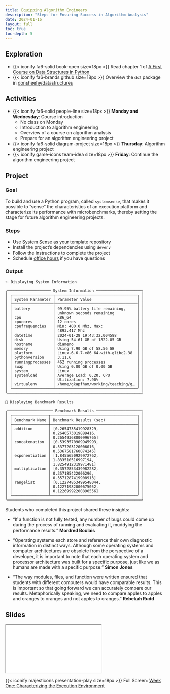 ```yaml
---
title: Equipping Algorithm Engineers
description: "Steps for Ensuring Success in Algorithm Analysis"
date: 2024-01-16
layout: full
toc: true
toc-depth: 5
---
```


## Exploration

- {{< iconify fa6-solid book-open size=18px >}} Read chapter 1 of [A First
Course on Data Structures in
Python](https://donsheehy.github.io/datastructures/)
- {{< iconify fa6-brands github size=18px >}} Overview the `ds2` package in
[donsheehy/datastructures](https://github.com/donsheehy/datastructures)

## Activities

- {{< iconify fa6-solid people-line size=18px >}} **Monday and Wednesday**: Course introduction
  - No class on Monday
  - Introduction to algorithm engineering
  - Overview of a course on algorithm analysis
  - Prepare for an algorithm engineering project
- {{< iconify fa6-solid diagram-project size=18px >}} **Thursday**: Algorithm engineering project
- {{< iconify game-icons team-idea size=18px >}} **Friday**: Continue the algorithm engineering project

## Project

### Goal

To build and use a Python program, called `systemsense`, that makes it possible
to "sense" the characteristics of an execution platform and characterize its
performance with microbenchmarks, thereby setting the stage for
future algorithm engineering projects.

### Steps

- Use [System Sense](https://github.com/Algorithmology/algorithmology-setup-starter) as your template repository
- Install the project's dependencies using `devenv`
- Follow the instructions to complete the project
- Schedule [office hours](https://www.gregorykapfhammer.com/schedule/) if you
have questions

### Output

```text
✨ Displaying System Information

╭─────────────────── System Information ────────────────────╮
│ ╭──────────────────┬────────────────────────────────────╮ │
│ │ System Parameter │ Parameter Value                    │ │
│ ├──────────────────┼────────────────────────────────────┤ │
│ │ battery          │ 99.95% battery life remaining,     │ │
│ │                  │ unknown seconds remaining          │ │
│ │ cpu              │ x86_64                             │ │
│ │ cpucores         │ 12 cores                           │ │
│ │ cpufrequencies   │ Min: 400.0 Mhz, Max:               │ │
│ │                  │ 4893.417 Mhz                       │ │
│ │ datetime         │ 2024-01-28 19:43:32.004588         │ │
│ │ disk             │ Using 54.61 GB of 1822.85 GB       │ │
│ │ hostname         │ diameno                            │ │
│ │ memory           │ Using 7.90 GB of 58.56 GB          │ │
│ │ platform         │ Linux-6.6.7-x86_64-with-glibc2.38  │ │
│ │ pythonversion    │ 3.11.6                             │ │
│ │ runningprocesses │ 462 running processes              │ │
│ │ swap             │ Using 0.00 GB of 0.00 GB           │ │
│ │ system           │ Linux                              │ │
│ │ systemload       │ Average Load: 0.20, CPU            │ │
│ │                  │ Utilization: 7.90%                 │ │
│ │ virtualenv       │ /home/gkapfham/working/teaching/g… │ │
│ ╰──────────────────┴────────────────────────────────────╯ │
╰───────────────────────────────────────────────────────────╯

🏁 Displaying Benchmark Results

╭──────────────────── Benchmark Results ────────────────────╮
│ ╭────────────────┬──────────────────────────────────────╮ │
│ │ Benchmark Name │ Benchmark Results (sec)              │ │
│ ├────────────────┼──────────────────────────────────────┤ │
│ │ addition       │ [0.2654735419928329,                 │ │
│ │                │ 0.2640573019889416,                  │ │
│ │                │ 0.26549368000996765]                 │ │
│ │ concatenation  │ [0.5393570909945993,                 │ │
│ │                │ 0.5377203120006016,                  │ │
│ │                │ 0.5367581760074245]                  │ │
│ │ exponentiation │ [1.8455650929972762,                 │ │
│ │                │ 1.833510516997194,                   │ │
│ │                │ 1.8254912319971481]                  │ │
│ │ multiplication │ [0.3572853439982282,                 │ │
│ │                │ 0.357185422006296,                   │ │
│ │                │ 0.3571287419908913]                  │ │
│ │ rangelist      │ [0.12274853499548044,                │ │
│ │                │ 0.12271982000675052,                 │ │
│ │                │ 0.12269992200890556]                 │ │
│ ╰────────────────┴──────────────────────────────────────╯ │
╰───────────────────────────────────────────────────────────╯

```

::: {.callout-note appearance="minimal" title="Student Insights" collapse="false"}

Students who completed this project shared these insights:

- "If a function is not fully tested, any number of bugs could come up during the
process of running and evaluating it, muddying the performance results."
**Mordred Boulais**

- "Operating systems each store and reference their own diagnostic information in
distinct ways. Although some operating systems and computer architectures are
obsolete from the perspective of a developer, it is important to note that each
operating system and processor architecture was built for a specific purpose,
just like we as humans are made with a specific purpose." **Simon Jones**

- "The way modules, files, and function were written ensured that students with
different computers would have comparable results. This is important so that
going forward we can accurately compare our results. Metaphorically speaking, we
need to compare apples to apples and oranges to oranges and not apples to
oranges." **Rebekah Rudd**

:::

## Slides

```{=html}
<iframe class="slide-deck" src="../../slides/weekone/"></iframe>
```

{{< iconify majesticons presentation-play size=18px >}} Full Screen: [Week One: Characterizing the Execution Environment](../../slides/weekone/)
